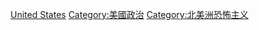 {{Commonscat|Terrorism in the United States}}
[[Category:各国恐怖主义|United States]]
[[Category:美國政治|Category:美國政治]]
[[Category:北美洲恐怖主义|Category:北美洲恐怖主义]]